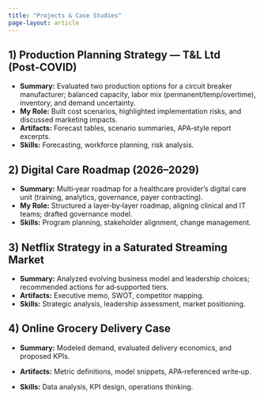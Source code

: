 ```yaml
---
title: "Projects & Case Studies"
page-layout: article
---
```


## 1) Production Planning Strategy — T&L Ltd (Post‑COVID)

-   **Summary:** Evaluated two production options for a circuit breaker manufacturer; balanced capacity, labor mix (permanent/temp/overtime), inventory, and demand uncertainty.
-   **My Role:** Built cost scenarios, highlighted implementation risks, and discussed marketing impacts.
-   **Artifacts:** Forecast tables, scenario summaries, APA‑style report excerpts.
-   **Skills:** Forecasting, workforce planning, risk analysis.

## 2) Digital Care Roadmap (2026–2029)

-   **Summary:** Multi‑year roadmap for a healthcare provider’s digital care unit (training, analytics, governance, payer contracting).
-   **My Role:** Structured a layer‑by‑layer roadmap, aligning clinical and IT teams; drafted governance model.
-   **Skills:** Program planning, stakeholder alignment, change management.

## 3) Netflix Strategy in a Saturated Streaming Market

-   **Summary:** Analyzed evolving business model and leadership choices; recommended actions for ad‑supported tiers.
-   **Artifacts:** Executive memo, SWOT, competitor mapping.
-   **Skills:** Strategic analysis, leadership assessment, market positioning.

## 4) Online Grocery Delivery Case

-   **Summary:** Modeled demand, evaluated delivery economics, and proposed KPIs.

-   **Artifacts:** Metric definitions, model snippets, APA‑referenced write‑up.

-   **Skills:** Data analysis, KPI design, operations thinking.